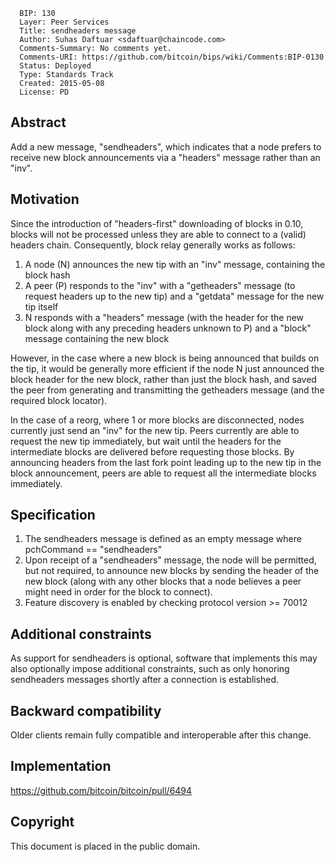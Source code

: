 <pre>
  BIP: 130
  Layer: Peer Services
  Title: sendheaders message
  Author: Suhas Daftuar <sdaftuar@chaincode.com>
  Comments-Summary: No comments yet.
  Comments-URI: https://github.com/bitcoin/bips/wiki/Comments:BIP-0130
  Status: Deployed
  Type: Standards Track
  Created: 2015-05-08
  License: PD
</pre>

==Abstract==

Add a new message, "sendheaders", which indicates that a node prefers to receive new block announcements via a "headers" message rather than an "inv".

==Motivation==

Since the introduction of "headers-first" downloading of blocks in 0.10, blocks will not be processed unless
they are able to connect to a (valid) headers chain.  Consequently, block relay generally works
as follows:
# A node (N) announces the new tip with an "inv" message, containing the block hash
# A peer (P) responds to the "inv" with a "getheaders" message (to request headers up to the new tip) and a "getdata" message for the new tip itself
# N responds with a "headers" message (with the header for the new block along with any preceding headers unknown to P) and a "block" message containing the new block

However, in the case where a new block is being announced that builds on the tip, it would be generally more efficient if the node N just announced the block header for the new block, rather than just the block hash, and saved the peer from generating and transmitting the getheaders message (and the required block locator).

In the case of a reorg, where 1 or more blocks are disconnected, nodes currently just send an "inv" for the new tip.  Peers currently are able to request the new tip immediately, but wait until the headers for the intermediate blocks are delivered before requesting those blocks.  By announcing headers from the last fork point leading up to the new tip in the block announcement, peers are able to request all the intermediate blocks immediately.

==Specification==

# The sendheaders message is defined as an empty message where pchCommand == "sendheaders"
# Upon receipt of a "sendheaders" message, the node will be permitted, but not required, to announce new blocks by sending the header of the new block (along with any other blocks that a node believes a peer might need in order for the block to connect).
# Feature discovery is enabled by checking protocol version >= 70012

==Additional constraints==

As support for sendheaders is optional, software that implements this may also optionally impose additional constraints, such as only honoring sendheaders messages shortly after a connection is established.

==Backward compatibility==

Older clients remain fully compatible and interoperable after this change.

==Implementation==

https://github.com/bitcoin/bitcoin/pull/6494

==Copyright==

This document is placed in the public domain.
